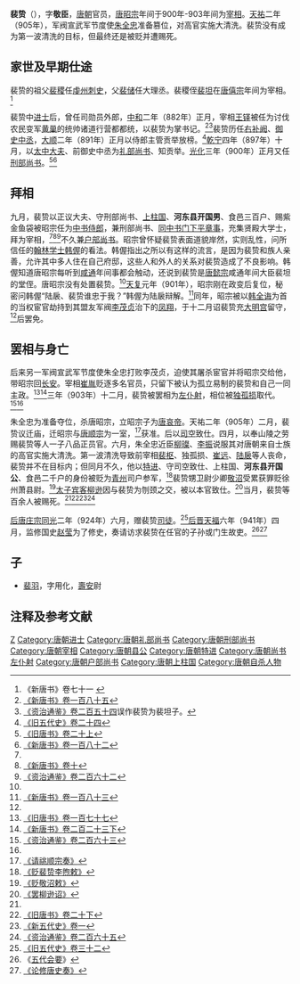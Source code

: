 '''裴贽'''（{{bd|9世纪||905年|7月5日|catIdx=P}}），字'''敬臣'''，[[唐朝|唐朝]]官员，[[唐昭宗|唐昭宗]]年间于900年-903年间为[[宰相|宰相]]。[[天祐_(唐朝)|天祐]]二年（905年），军阀宣武军节度使[[朱全忠|朱全忠]]准备篡位，对高官实施大清洗。裴贽没有成为第一波清洗的目标，但最终还是被贬并遭赐死。

== 家世及早期仕途 ==
裴贽的祖父[[裴稷|裴稷]]任[[虔州|虔州]][[刺史|刺史]]，父[[裴储|裴储]]任大理丞。裴稷侄[[裴坦|裴坦]]在[[唐僖宗|唐僖宗]]年间为宰相。<ref>《新唐书》卷七十一 {{cite web |url=http://www.sidneyluo.net/a/a17/071.htm |title=存档副本 |accessdate=2010-05-03 |deadurl=yes |archiveurl=https://web.archive.org/web/20100613021529/http://sidneyluo.net/a/a17/071.htm |archivedate=2010-06-13 }}{{cite web |url=http://www.sidneyluo.net/a/a17/table/form34.htm |title=存档副本 |accessdate=2011-10-11 |deadurl=yes |archiveurl=https://web.archive.org/web/20120301171054/http://www.sidneyluo.net/a/a17/table/form34.htm |archivedate=2012-03-01 }}</ref>

裴贽中[[进士|进士]]后，曾任司勋员外郎，[[中和_(唐朝)|中和]]二年（882年）正月，宰相[[王铎_(唐朝)|王铎]]被任为讨伐农民变军[[黄巢|黄巢]]的统帅诸道行营都都统，以裴贽为掌书记。<ref>[[:s:新唐書/卷185|《新唐书》卷一百八十五]]</ref><ref>[[:s:資治通鑑/卷254|《资治通鉴》卷二百五十四]]误作裴贽为裴坦子。</ref>裴贽历任[[右补阙|右补阙]]、[[御史中丞|御史中丞]]，[[大顺_(唐朝)|大顺]]二年（891年）正月以侍郎主管贡举放榜。<ref>[[:s:旧五代史/卷24|《旧五代史》卷二十四]]</ref>[[乾宁|乾宁]]四年（897年）十月，以[[太中大夫|太中大夫]]、前御史中丞为[[礼部尚书|礼部尚书]]、知贡举。[[光化|光化]]三年（900年）正月又任[[刑部尚书|刑部尚书]]。<ref name=BT20-1>[[:s:旧唐书/卷20上|《旧唐书》卷二十上]]</ref><ref name=NBT182>[[:s:新唐書/卷182|《新唐书》卷一百八十二]]</ref>

== 拜相 ==
九月，裴贽以正议大夫、守刑部尚书、[[上柱国|上柱国]]、'''河东县开国男'''、食邑三百户、赐紫金鱼袋被昭宗任为[[中书侍郎|中书侍郎]]，兼刑部尚书、[[同中书门下平章事|同中书门下平章事]]，充集贤殿大学士，拜为宰相，<ref name=BT20-1/><ref name=NBT10>[[:s:新唐书/卷10|《新唐书》卷十]]</ref><ref name=ZZTJ262>[[:s:資治通鑑/卷262|《资治通鉴》卷二百六十二]]</ref>不久兼[[户部尚书|户部尚书]]。昭宗曾怀疑裴贽表面道貌岸然，实则乱性，问所信任的[[翰林学士|翰林学士]][[韩偓|韩偓]]的看法。韩偓指出之所以有这样的流言，是因为裴贽和族人亲善，允许其中多人住在自己府邸，这些人和外人的关系对裴贽造成了不良影响。韩偓知道唐昭宗每听到[[咸通|咸通]]年间事都会触动，还说到裴贽是[[唐懿宗|唐懿宗]]咸通年间大臣裴坦的堂侄。唐昭宗没有处置裴贽。<ref name=NBT182/>[[天复_(唐朝)|天复]]元年（901年），昭宗刚在政变后复位，秘密问韩偓“陆扆、裴贽谁忠于我？”韩偓为陆扆辩解。<ref>[[:s:新唐書/卷183|《新唐书》卷一百八十三]]</ref>同年，昭宗被以[[韩全诲|韩全诲]]为首的当权宦官劫持到其盟友军阀[[李茂贞|李茂贞]]治下的[[凤翔|凤翔]]，于十二月诏裴贽充[[大明宫|大明宫]]留守，<ref name=ZZTJ262/>后罢免。

== 罢相与身亡 ==
后来另一军阀宣武军节度使朱全忠打败李茂贞，迫使其屠杀宦官并将昭宗交给他，带昭宗回[[长安|长安]]。宰相[[崔胤|崔胤]]贬逐多名官员，只留下被认为孤立易制的裴贽和自己一同主政。<ref>[[:s:旧唐书/卷177|《旧唐书》卷一百七十七]]</ref><ref>[[:s:新唐書/卷223下|《新唐书》卷二百二十三下]]</ref>三年（903年）十二月，裴贽被罢相为[[左仆射|左仆射]]，相位被[[独孤损|独孤损]]取代。<ref name=ZZTJ263>[[:s:資治通鑑/卷263|《资治通鉴》卷二百六十三]]</ref><ref name=NBT182/>

朱全忠为准备夺位，杀唐昭宗，立昭宗子为[[唐哀帝|唐哀帝]]。天祐二年（905年）二月，裴贽议迁庙，迁昭宗与[[唐顺宗|唐顺宗]]为一室，<ref>[[:s:请祧顺宗奏|《请祧顺宗奏》]]</ref>获准。后以[[司空|司空]]致仕。四月，以奉山陵之劳赐裴贽等人一子八品正员官。六月，朱全忠近臣[[柳璨|柳璨]]、[[李振_(五代)|李振]]说服其对唐朝来自士族的高官实施大清洗。第一波清洗导致前宰相[[裴枢|裴枢]]、独孤损、[[崔远_(唐朝)|崔远]]、[[陆扆|陆扆]]等人丧命，裴贽并不在目标内；但同月不久，他以[[特进|特进]]、守司空致仕、上柱国、'''河东县开国公'''、食邑二千户的身份被贬为[[青州|青州]]司户参军，<ref>[[:s:贬裴贽李煦敕|《贬裴贽李煦敕》]]</ref>裴贽甥卫尉少卿[[敬沼|敬沼]]受累获罪贬徐州萧县尉。<ref>[[:s:贬敬沼敕|《贬敬沼敕》]]</ref>[[太子宾客|太子宾客]][[柳逊|柳逊]]因与裴贽为刎颈之交，被以本官致仕。<ref>[[:s:罢柳逊诏|《罢柳逊诏》]]</ref>当月，裴贽等百余人被赐死。<ref name=NBT10/><ref>[[:s:旧唐书/卷20下|《旧唐书》卷二十下]]</ref><ref>[[:s:新五代史/卷1|《新五代史》卷一]]</ref><ref name=ZZTJ265>[[:s:資治通鑑/卷265|《资治通鉴》卷二百六十五]]</ref>

[[后唐庄宗|后唐庄宗]][[同光|同光]]二年（924年）六月，赠裴贽[[司徒|司徒]]。<ref>[[:s:旧五代史/卷32|《旧五代史》卷三十二]]</ref>[[后晋|后晋]][[天福_(后晋)|天福]]六年（941年）四月，监修国史[[赵莹|赵莹]]为了修史，奏请访求裴贽在任官的子孙或门生故吏。<ref>《[[五代会要|五代会要]]》</ref><ref>[[:s:论修唐史奏|《论修唐史奏》]]</ref>

== 子 ==
*[[裴羽|裴羽]]，字用化，[[壽安|壽安]]尉

== 注释及参考文献 ==
{{reflist|2}}
{{start box}}
{{s-before|[[崔胤|崔胤]]}}
{{s-title|[[唐朝|唐朝]][[尚书左仆射|尚书左仆射]]|903年—905年}}
{{s-after|[[裴枢|裴枢]]}}
{{end box}}
{{DEFAULTSORT:P}}
[[Category:河东裴氏|Z]]
[[Category:唐朝进士|Category:唐朝进士]]
[[Category:唐朝礼部尚书|Category:唐朝礼部尚书]]
[[Category:唐朝刑部尚书|Category:唐朝刑部尚书]]
[[Category:唐朝宰相|Category:唐朝宰相]]
[[Category:唐朝县公|Category:唐朝县公]]
[[Category:唐朝特进|Category:唐朝特进]]
[[Category:唐朝尚书左仆射|Category:唐朝尚书左仆射]]
[[Category:唐朝户部尚书|Category:唐朝户部尚书]]
[[Category:唐朝上柱国|Category:唐朝上柱国]]
[[Category:唐朝自杀人物|Category:唐朝自杀人物]]